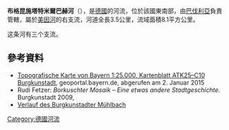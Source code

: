 {{Expand language|1=de|time=2020-11-09T16:22:07+00:00}}
{{Coord|50.139509|N|11.223245|E|display=title}}

'''布格昆施塔特米爾巴赫河'''（{{lang-de|Burgkunstadter Mühlbach}}），是[[德國|德國]]的河流，位於該國東南部，由[[巴伐利亞|巴伐利亞]]負責管轄，屬於[[美因河|美因河]]的右支流，河道全長3.5公里，流域面積8.1平方公里。

这条河有三个支流。<!-- Gartenbach (mit Talleitenbächlein)、Weihersbach和Silbergraben -->
==參考資料==
* [http://geoportal.bayern.de/bayernatlas/default?lon=4446292.5&lat=5556021.5&zoom=10&base=951 Topografische Karte von Bayern 1:25.000, Kartenblatt ATK25–C10 Burgkunstadt], geoportal.bayern.de, abgerufen am 2. Januar 2015
* Rudi Fetzer: ''Borkuschter Mosaik – Eine etwas andere Stadtgeschichte.'' Burgkunstadt 2009, {{DNB|997549874}}
* [http://geoportal.bayern.de/bayernatlas/?bgLayer=tk&X=5556271.62&Y=4445673.83&zoom=10&lang=de&topic=bvv&layers=7cb975e9-1e1d-3d4b-b6ad-952ef09ec9e1-layer-gemeinden_verwaltungsgemeinschaften_gemeindefreie_gebiete_flaeche,7cb975e9-1e1d-3d4b-b6ad-952ef09ec9e1-layer-landkreise_kreisfreie_staedte_flaeche&catalogNodes=122&layers_visibility=false,false Verlauf des Burgkunstadter Mühlbach] {{Wayback|url=http://geoportal.bayern.de/bayernatlas/?bgLayer=tk&X=5556271.62&Y=4445673.83&zoom=10&lang=de&topic=bvv&layers=7cb975e9-1e1d-3d4b-b6ad-952ef09ec9e1-layer-gemeinden_verwaltungsgemeinschaften_gemeindefreie_gebiete_flaeche,7cb975e9-1e1d-3d4b-b6ad-952ef09ec9e1-layer-landkreise_kreisfreie_staedte_flaeche&catalogNodes=122&layers_visibility=false,false |date=20201127043222 }}

{{Germany-geo-stub}}
[[Category:德國河流|Category:德國河流]]
